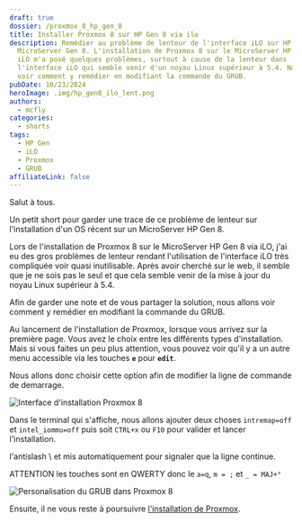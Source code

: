 ```yaml
---
draft: true
dossier: /proxmox_8_hp_gen_8
title: Installer Proxmox 8 sur HP Gen 8 via ilo
description: Remédier au problème de lenteur de l'interface iLO sur HP
  MicroServer Gen 8. L'installation de Proxmox 8 sur le MicroServer HP Gen 8 via
  iLO m'a posé quelques problèmes, surtout à cause de la lenteur dans
  l'interface iLO qui semble venir d'un noyau Linux supérieur à 5.4. Nous allons
  voir comment y remédier en modifiant la commande du GRUB.
pubDate: 10/23/2024
heroImage: .img/hp_gen8_ilo_lent.png
authors:
  - mcfly
categories:
  - shorts
tags:
  - HP Gen
  - iLO
  - Proxmox
  - GRUB
affiliateLink: false
---
```

Salut à tous.

Un petit short pour garder une trace de ce problème de lenteur sur l'installation d'un OS récent sur un MicroServer HP Gen 8.

Lors de l'installation de Proxmox 8 sur le MicroServer HP Gen 8 via iLO, j'ai eu des gros problèmes de lenteur rendant l'utilisation de l'interface iLO très compliquée voir quasi inutilisable. Après avoir cherché sur le web, il semble que je ne sois pas le seul et que cela semble venir de la mise à jour du noyau Linux supérieur à 5.4.

Afin de garder une note et de vous partager la solution, nous allons voir comment y remédier en modifiant la commande du GRUB.

Au lancement de l'installation de Proxmox, lorsque vous arrivez sur la première page. Vous avez le choix entre les différents types d'installation. Mais si vous faites un peu plus attention, vous pouvez voir qu'il y a un autre menu accessible via les touches **`e`** pour **`edit`**.

Nous allons donc choisir cette option afin de modifier la ligne de commande de demarrage.

![Interface d'installation Proxmox 8](.img/ecran_install_proxmox_8.png "Interface d'installation Proxmox 8")

Dans le terminal qui s'affiche, nous allons ajouter deux choses `intremap=off` et `intel_iommu=off` puis soit `CTRL+x` ou `F10` pour valider et lancer l'installation.

<Alert type="info"> l'antislash \ et mis automatiquement pour signaler que la ligne continue.</Alert>

<Alert type="warning"> ATTENTION les touches sont en QWERTY donc le `a=q`, `m = ;` et `_ = MAJ+°`</Alert>

![Personalisation du GRUB dans Proxmox 8](.img/modification_grub_proxmox_8.png "Personalisation du GRUB dans Proxmox 8")

Ensuite, il ne vous reste à poursuivre [l'installation de Proxmox](/blog/proxmox_installation/).
